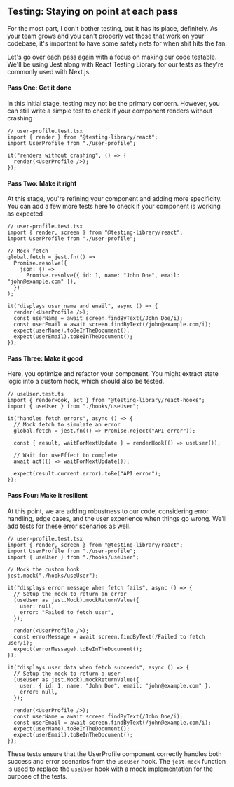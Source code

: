 ## Testing: Staying on point at each pass

For the most part, I don't bother testing, but it has its place, definitely. As your team grows and you can't properly vet those that work on your codebase, it's important to have some safety nets for when shit hits the fan.

Let's go over each pass again with a focus on making our code testable. We'll be using Jest along with React Testing Library for our tests as they're commonly used with Next.js.

#### Pass One: Get it done

In this initial stage, testing may not be the primary concern. However, you can still write a simple test to check if your component renders without crashing

```tsx
// user-profile.test.tsx
import { render } from "@testing-library/react";
import UserProfile from "./user-profile";

it("renders without crashing", () => {
  render(<UserProfile />);
});
```

#### Pass Two: Make it right

At this stage, you're refining your component and adding more specificity. You can add a few more tests here to check if your component is working as expected

```tsx
// user-profile.test.tsx
import { render, screen } from "@testing-library/react";
import UserProfile from "./user-profile";

// Mock fetch
global.fetch = jest.fn(() =>
  Promise.resolve({
    json: () =>
      Promise.resolve({ id: 1, name: "John Doe", email: "john@example.com" }),
  })
);

it("displays user name and email", async () => {
  render(<UserProfile />);
  const userName = await screen.findByText(/John Doe/i);
  const userEmail = await screen.findByText(/john@example.com/i);
  expect(userName).toBeInTheDocument();
  expect(userEmail).toBeInTheDocument();
});
```

#### Pass Three: Make it good

Here, you optimize and refactor your component. You might extract state logic into a custom hook, which should also be tested.

```tsx
// useUser.test.ts
import { renderHook, act } from "@testing-library/react-hooks";
import { useUser } from "./hooks/useUser";

it("handles fetch errors", async () => {
  // Mock fetch to simulate an error
  global.fetch = jest.fn(() => Promise.reject("API error"));

  const { result, waitForNextUpdate } = renderHook(() => useUser());

  // Wait for useEffect to complete
  await act(() => waitForNextUpdate());

  expect(result.current.error).toBe("API error");
});
```

#### Pass Four: Make it resilient

At this point, we are adding robustness to our code, considering error handling, edge cases, and the user experience when things go wrong. We'll add tests for these error scenarios as well.

```tsx
// user-profile.test.tsx
import { render, screen } from "@testing-library/react";
import UserProfile from "./user-profile";
import { useUser } from "./hooks/useUser";

// Mock the custom hook
jest.mock("./hooks/useUser");

it("displays error message when fetch fails", async () => {
  // Setup the mock to return an error
  (useUser as jest.Mock).mockReturnValue({
    user: null,
    error: "Failed to fetch user",
  });

  render(<UserProfile />);
  const errorMessage = await screen.findByText(/Failed to fetch user/i);
  expect(errorMessage).toBeInTheDocument();
});

it("displays user data when fetch succeeds", async () => {
  // Setup the mock to return a user
  (useUser as jest.Mock).mockReturnValue({
    user: { id: 1, name: "John Doe", email: "john@example.com" },
    error: null,
  });

  render(<UserProfile />);
  const userName = await screen.findByText(/John Doe/i);
  const userEmail = await screen.findByText(/john@example.com/i);
  expect(userName).toBeInTheDocument();
  expect(userEmail).toBeInTheDocument();
});
```

These tests ensure that the UserProfile component correctly handles both success and error scenarios from the `useUser` hook. The `jest.mock` function is used to replace the `useUser` hook with a mock implementation for the purpose of the tests.
